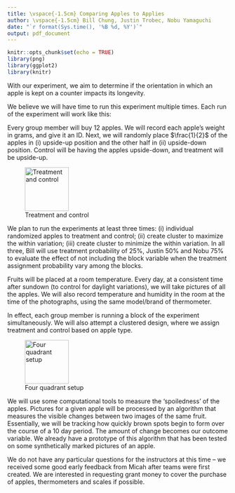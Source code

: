 ```yaml
---
title: \vspace{-1.5cm} Comparing Apples to Applies
author: \vspace{-1.5cm} Bill Chung, Justin Trobec, Nobu Yamaguchi
date: "`r format(Sys.time(), '%B %d, %Y')`"
output: pdf_document
---
```


```r
knitr::opts_chunk$set(echo = TRUE)
library(png)
library(ggplot2)
library(knitr)
```

With our experiment, we aim to determine if the orientation in which an apple is kept on a counter impacts its longevity.

We believe we will have time to run this experiment multiple times. Each run of the experiment will work like this:

Every group member will buy 12 apples. We will record each apple's weight in grams, and give it an ID. Next, we will randomly place $\frac{1}{2}$ of the apples in (i) upside-up position and the other half in (ii) upside-down position.  Control will be having the apples upside-down, and treatment will be upside-up.

![Treatment and control](ApplePicture/fig/slide2.jpg){height=100}

We plan to run the experiments at least three times: (i) individual randomized apples to treatment and control; (ii) create cluster to maximize the within variation; (iii) create cluster to minimize the within variation. In all three, Bill will use treatment probability of 25%, Justin 50% and Nobu 75% to evaluate the effect of not including the block variable when the treatment assignment probability vary among the blocks.

Fruits will be placed at a room temperature. Every day, at a consistent time after sundown (to control for daylight variations), we will take pictures of all the apples. We will also record temperature and humidity in the room at the time of the photographs, using the same model/brand of thermometer.

In effect, each group member is running a block of the experiment simultaneously. We will also attempt a clustered design, where we assign treatment and control based on apple type.

![Four quadrant setup](ApplePicture/fig/slide3.jpg){height=100}

We will use some computational tools to measure the 'spoiledness' of the apples. Pictures for a given apple will be processed by an algorithm that measures the visible changes between two images of the same fruit. Essentially, we will be tracking how quickly brown spots begin to form over the course of a 10 day period. The amount of change becomes our outcome variable. We already have a prototype of this algorithm that has been tested on some synthetically marked pictures of an apple.

We do not have any particular questions for the instructors at this time -- we received some good early feedback from Micah after teams were first created. We are interested in requesting grant money to cover the purchase of apples, thermometers and scales if possible.
